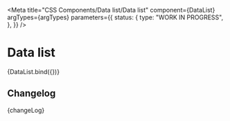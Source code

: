 
<Meta
  title="CSS Components/Data list/Data list"
  component={DataList}
  argTypes={argTypes}
  parameters={{
    status: {
      type: "WORK IN PROGRESS",
    },
  }}
/>

# Data list

<Canvas>
  <Story name="Data list" args={defaultArgs}>
    {DataList.bind({})}
  </Story>
</Canvas>

<ArgsTable story="Data list" />

## Changelog

<Description>{changeLog}</Description>
